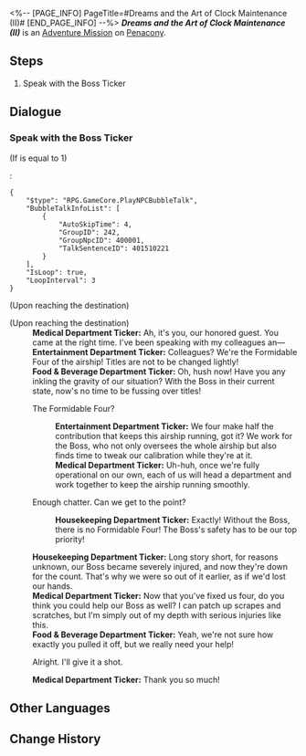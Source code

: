 <%-- [PAGE_INFO]
PageTitle=#Dreams and the Art of Clock Maintenance (II)#
[END_PAGE_INFO] --%>
{{Stub|Dialogue.}}
{{Mission Infobox
|id            = 4015503
|title         = 
|image         = <!--Mission Dreams and the Art of Clock Maintenance (II).png-->
|type          = Adventure
|event_name    = 
|chapter       = 
|requirements  = [[Trailblaze Mission]] ''[[Unconquered]]'' completed
|summary       = <!--official mission summary from Fate's Atlas-->
|characters    = Entertainment Department Ticker; Food & Beverage Department Ticker; Housekeeping Department Ticker; Medical Department Ticker; Trailblazer
|startLocation = [[Penacony]] - [[(The Radiant Feldspar/The Trailblaze's Stern/The Tatalov/The Soaring Clock Hand)]]
|world         = Penacony
|area          = (The Radiant Feldspar/The Trailblaze's Stern/The Tatalov/The Soaring Clock Hand)
|prev          = 
|next          = 
|rewards       = Credit*5,000
}}
'''''Dreams and the Art of Clock Maintenance (II)''''' is an [[Adventure Mission]] on [[Penacony]].

==Steps==
# Speak with the Boss Ticker

<!--
==Gameplay Notes==

--><!--
==Trial Character==

-->
==Dialogue==
{{Stub Dialogue}}
{{Dialogue End}}

===Speak with the Boss Ticker{{subst:void|<!--401550306-->}}===
{{Mission Description|type=adventure|location=(The Radiant Feldspar/The Trailblaze's Stern/The Tatalov/The Soaring Clock Hand)|update|You met several Tickers who self-proclaimed to be the Formidable Four. After fixing them, you receive a strange text message. Life isn't a late-night or even teen drama, so you're utterly baffled. However, why not check out the "secret room" with the "hidden gift"? Who knows, maybe you really are the main character?}}
{{Dialogue Start}}
;(If {{F|ClockToyNPCState}} is equal to 1)
:<pre>{
	"$type": "RPG.GameCore.PlayNPCBubbleTalk",
	"BubbleTalkInfoList": [
		{
			"AutoSkipTime": 4,
			"GroupID": 242,
			"GroupNpcID": 400001,
			"TalkSentenceID": 401510221
		}
	],
	"IsLoop": true,
	"LoopInterval": 3
}</pre>
;(Upon reaching the destination)

;(Upon reaching the destination)
:'''Medical Department Ticker:''' Ah, it's you, our honored guest. You came at the right time. I've been speaking with my colleagues an&mdash;
:'''Entertainment Department Ticker:''' Colleagues? We're the Formidable Four of the airship! Titles are not to be changed lightly!
:'''Food & Beverage Department Ticker:''' Oh, hush now! Have you any inkling the gravity of our situation? With the Boss in their current state, now's no time to be fussing over titles!
:{{DIcon|Arrow}} The Formidable Four?
::'''Entertainment Department Ticker:''' We four make half the contribution that keeps this airship running, got it? We work for the Boss, who not only oversees the whole airship but also finds time to tweak our calibration while they're at it.
::'''Medical Department Ticker:''' Uh-huh, once we're fully operational on our own, each of us will head a department and work together to keep the airship running smoothly.
:{{DIcon|Arrow}} Enough chatter. Can we get to the point?
::'''Housekeeping Department Ticker:''' Exactly! Without the Boss, there is no Formidable Four! The Boss's safety has to be our top priority!
:'''Housekeeping Department Ticker:''' Long story short, for reasons unknown, our Boss became severely injured, and now they're down for the count. That's why we were so out of it earlier, as if we'd lost our hands.
:'''Medical Department Ticker:''' Now that you've fixed us four, do you think you could help our Boss as well? I can patch up scrapes and scratches, but I'm simply out of my depth with serious injuries like this.
:'''Food & Beverage Department Ticker:''' Yeah, we're not sure how exactly you pulled it off, but we really need your help!
:{{DIcon|Arrow}} Alright. I'll give it a shot.
:'''Medical Department Ticker:''' Thank you so much!
:{{tx}}
{{Dialogue End}}

==Other Languages==
{{Other Languages
|en   = Dreams and the Art of Clock Maintenance (II)
|zhs  = 梦与钟表维修艺术•二
|zht  = 夢與鐘錶維修藝術•二
|ja   = 夢と時計修理芸術・2
|ko   = 꿈, 그리고 시계 수리의 예술•2
|es   = Los sueños y el arte de reparar relojes&nbsp;II
|fr   = Les rêves et l'art de l'horlogerie (II)
|ru   = Грёзы и искусство починки часов II
|th   = ความฝันและศิลปะแห่งการซ่อมแซมนาฬิกา 2
|vi   = Giấc Mơ Và Nghệ Thuật Sửa Đồng Hồ 2
|de   = Träume und die Kunst der Uhrenwartung (II)
|id   = Seni Memperbaiki Mimpi dan Jam (II)
|pt   = Sonhos e a Arte da Manutenção de Relógios (II)
}}

==Change History==
{{Change History|2.3}}
